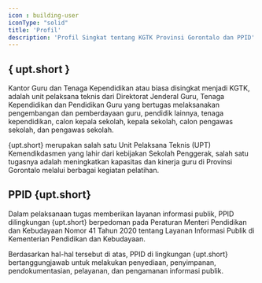 ```yaml
---
icon : building-user
iconType: "solid"
title: 'Profil'
description: 'Profil Singkat tentang KGTK Provinsi Gorontalo dan PPID'
---
```


## { upt.short }

Kantor Guru dan Tenaga Kependidikan atau biasa disingkat menjadi KGTK, adalah unit pelaksana teknis dari Direktorat Jenderal Guru, Tenaga Kependidikan dan Pendidikan Guru yang bertugas melaksanakan pengembangan dan pemberdayaan guru, pendidik lainnya, tenaga kependidikan, calon kepala sekolah, kepala sekolah, calon pengawas sekolah, dan pengawas sekolah.

{upt.short} merupakan salah satu Unit Pelaksana Teknis (UPT) Kemendikdasmen yang lahir dari kebijakan Sekolah Penggerak, salah satu tugasnya adalah meningkatkan kapasitas dan kinerja guru di Provinsi Gorontalo melalui berbagai kegiatan pelatihan.

## PPID {upt.short}

Dalam pelaksanaan tugas memberikan layanan informasi publik, PPID dilingkungan {upt.short} berpedoman pada Peraturan Menteri Pendidikan dan Kebudayaan Nomor 41 Tahun 2020 tentang Layanan Informasi Publik di Kementerian Pendidikan dan Kebudayaan. 

Berdasarkan hal-hal tersebut di atas, PPID di lingkungan {upt.short} bertanggungjawab untuk melakukan penyediaan, penyimpanan, pendokumentasian, pelayanan, dan pengamanan informasi publik.
